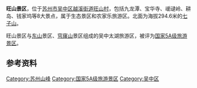 '''旺山景区'''，位于[[苏州市|苏州市]][[吴中区|吴中区]][[越溪街道|越溪街道]][[旺山村|旺山村]]，包括九龙潭、宝华寺、叆叇岭、耕岛、钱家坞等8大景点，属于生态景区和农家乐旅游区。北面为海拔294.6米的[[七子山|七子山]]。

旺山景区与[[东山_(蘇州)|东山]]景区、[[穹窿山|穹窿山]]景区组成的吴中太湖旅游区，被评为[[国家5A级旅游景区|国家5A级旅游景区]]。

==参考资料==
{{reflist}}

{{Suzhou-stub}}

[[Category:苏州山峰|Category:苏州山峰]]
[[Category:国家5A级旅游景区|Category:国家5A级旅游景区]]
[[Category:吴中区|Category:吴中区]]